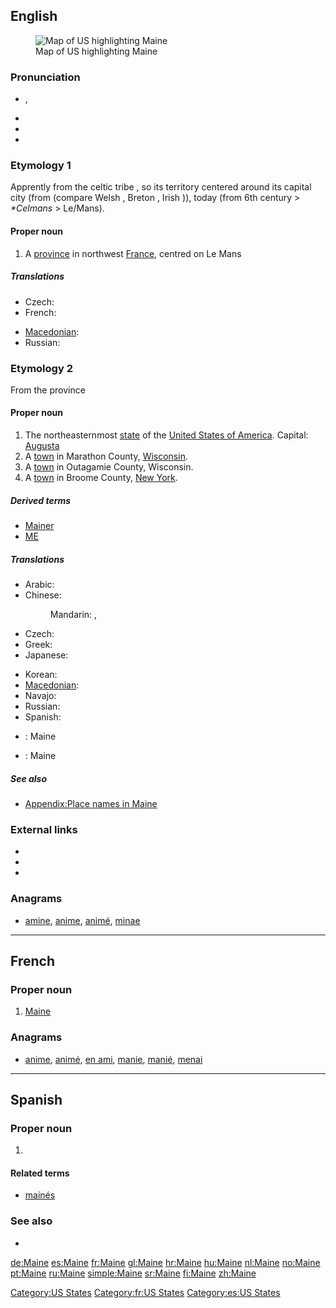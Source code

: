 {{wikipedia|dab=Maine (disambiguation)|Maine}}
{{also|maine}}
==English==
[[Image:Map of USA highlighting Maine.png|thumb|right|Map of US highlighting Maine]]

===Pronunciation===
* {{a|UK|US}} {{IPA|/meɪn/}}, {{SAMPA|/meIn/}}
* {{audio|en-us-Maine.ogg|Audio (US)}}
* {{rhymes|eɪn}}
* {{homophones|main|mane}}

===Etymology 1===
{{wikipedia|Maine (province)}}
Apprently from the celtic tribe {{term|aulerci cenomanni|lang=fr}}, so its territory centered around its capital city  {{term|Vindinon||white place|lang=fr}} (from {{etyl|cel}} {{term||vindo-|white}} (compare Welsh {{term|gwyn|lang=cy}}, Breton {{term|gwen|lang=br}}, Irish {{term|finn|lang=ga}})), today {{term|le Mans|lang=fr}} (from {{term|Cenomannis|lang=fro}} 6th century > ''*Celmans'' > Le/Mans).

====Proper noun====
{{en-proper noun}}

# A [[province]] in northwest [[France]], centred on Le Mans

=====Translations=====
{{trans-top|province in France}}
* Czech: {{t-|cs|Maine}}
* French: {{t+|fr|Maine}}
{{trans-mid}}
* [[Macedonian]]: {{t|mk|Мен|m|tr=Men}}
* Russian: {{t|ru|Мен|m|tr=Men}}
{{trans-bottom}}

===Etymology 2===
{{wikipedia|Maine|Maine (US state)}}
From the {{etyl|fr}} province

====Proper noun====
{{en-proper noun}}

# The northeasternmost [[state]] of the [[United States of America]]. Capital: [[Augusta]]
# A [[town]] in Marathon County, [[Wisconsin]].
# A [[town]] in Outagamie County, Wisconsin.
# A [[town]] in Broome County, [[New York]].

=====Derived terms=====
* [[Mainer]]
* [[ME]]

=====Translations=====
{{trans-top|US State}}
* Arabic: {{t-|ar|مين|m|tr=miin}}
* Chinese:
*: Mandarin: {{t-|cmn|緬因州|sc=Hani}}, {{t-|cmn|缅因州|tr=Miǎnyīn-zhōu|sc=Hani}}
* Czech: {{t-|cs|Maine}}
* Greek: {{t|el|Μέιν|tr=Méin}}
* Japanese: {{t-|ja|メイン州|tr=Mein-shū}}
{{trans-mid}}
* Korean: {{t|ko|메인 주|tr=Mein-chu|sc=Hang}}
* [[Macedonian]]: {{t|mk|Мејн|m|tr=Mejn}}
* Navajo: {{tø|nv|Méíin hahoodzo}}
* Russian: {{t-|ru|Мэн|m|tr=Men}}
* Spanish: {{t+|es|Maine}}
{{trans-bottom}}

{{checktrans-top}}
* {{ttbc|fr}}: Maine {{f}}
{{trans-mid}}
* {{ttbc|Spanish}}: Maine
{{trans-bottom}}

=====See also=====
* [[Appendix:Place names in Maine]]

===External links===
* {{pedialite|Maine, Marathon County, Wisconsin}}
* {{pedialite|Maine, Outagamie County, Wisconsin}}
* {{pedialite|Maine, New York}}

===Anagrams===
* [[amine#English|amine]], [[anime#English|anime]], [[animé#English|animé]], [[minae#English|minae]]

[[Category:US States]]

----

==French==

===Proper noun===
{{infl|fr|proper noun}}

# [[Maine#English|Maine]]

===Anagrams===
* [[anime#French|anime]], [[animé#French|animé]], [[en ami#French|en ami]], [[manie#French|manie]], [[manié#French|manié]], [[menai#French|menai]]

[[Category:fr:US States]]

----

==Spanish==

===Proper noun===
{{es-proper noun}}

# {{l|en|Maine}}

====Related terms====
* [[mainés]]

===See also===
* {{pedialite|lang=es}}

[[Category:es:US States]]

[[de:Maine]]
[[es:Maine]]
[[fr:Maine]]
[[gl:Maine]]
[[hr:Maine]]
[[hu:Maine]]
[[nl:Maine]]
[[no:Maine]]
[[pt:Maine]]
[[ru:Maine]]
[[simple:Maine]]
[[sr:Maine]]
[[fi:Maine]]
[[zh:Maine]]